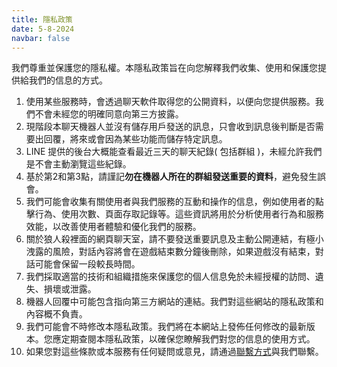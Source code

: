 ```yaml
---
title: 隱私政策
date: 5-8-2024
navbar: false
---
```


我們尊重並保護您的隱私權。本隱私政策旨在向您解釋我們收集、使用和保護您提供給我們的信息的方式。

1. 使用某些服務時，會透過聊天軟件取得您的公開資料，以便向您提供服務。我們不會未經您的明確同意向第三方披露。
2. 現階段本聊天機器人並沒有儲存用戶發送的訊息，只會收到訊息後判斷是否需要出回覆，將來或會因為某些功能而儲存特定訊息。
3. LINE 提供的後台大概能查看最近三天的聊天紀錄( 包括群組 )，未經允許我們是不會主動瀏覽這些紀錄。
4. 基於第2和第3點，請謹記**勿在機器人所在的群組發送重要的資料**，避免發生誤會。
5. 我們可能會收集有關使用者與我們服務的互動和操作的信息，例如使用者的點擊行為、使用次數、頁面存取記錄等。這些資訊將用於分析使用者行為和服務效能，以改善使用者體驗和優化我們的服務。
6. 關於狼人殺裡面的網頁聊天室，請不要發送重要訊息及主動公開連結，有極小洩露的風險，對話內容將會在遊戲結束數分鐘後刪除，如果遊戲沒有結束，對話可能會保留一段較長時間。
7. 我們採取適當的技術和組織措施來保護您的個人信息免於未經授權的訪問、遺失、損壞或泄露。
8. 機器人回覆中可能包含指向第三方網站的連結。我們對這些網站的隱私政策和內容概不負責。
9. 我們可能會不時修改本隱私政策。我們將在本網站上發佈任何修改的最新版本。您應定期查閱本隱私政策，以確保您瞭解我們對您的信息的使用方式。
10. 如果您對這些條款或本服務有任何疑問或意見，請通過[聯繫方式](/contact)與我們聯繫。
